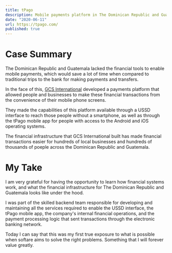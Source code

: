 ```yaml
---
title: tPago
description: Mobile payments platform in The Dominican Republic and Guatemala
date: "2020-06-11"
url: https://tpago.com/
published: true
---
```


# Case Summary

The Dominican Republic and Guatemala lacked the financial tools to enable mobile payments, which would
save a lot of time when compared to traditional trips to the bank for making payments and transfers.

In the face of this, [GCS International](https://gcs-international.com/) developed a payments platform that allowed people and businesses
to make these financial transactions from the convenience of their mobile phone screens.

They made the capabilities of this platform available through a USSD interface to reach those people
without a smartphone, as well as through the tPago mobile app for people with access to
the Android and iOS operating systems.

The financial infrastructure that GCS International built has made financial transactions easier
for hundreds of local businesses and hundreds of thousands of poeple across the Dominican Republic
and Guatemala.

# My Take

I am very grateful for having the opportunity to learn how financial systems work, and what
the financial infrastructure for The Dominican Republic and Guatemala looks like under the hood.

I was part of the skilled backend team responsible for developing and maintaining all the
services required to enable the USSD interface, the tPago mobile app, the company's internal
financial operations, and the payment processing logic that sent transactions through the
electronic banking network.

Today I can say that this was my first true exposure to what is possible when softare
aims to solve the right problems. Something that I will forever value greatly.
